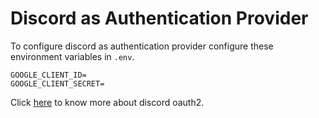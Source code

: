 # Discord as Authentication Provider

To configure discord as authentication provider configure these environment variables in `.env`.

```.env filename=".env" copy
GOOGLE_CLIENT_ID=
GOOGLE_CLIENT_SECRET=
```

Click [here](https://developers.google.com/identity/protocols/oauth2) to know more about discord oauth2.